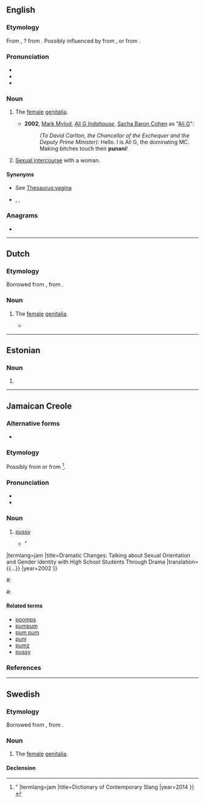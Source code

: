 ==English==

===Etymology===
From {{bor|en|jam|punani}}, ? from {{der|jam|ak|oponaani}}. Possibly influenced by {{cog|en|poon||vagina}} from {{der|en|fr|putain}}, or from {{der|en|haw|Puanani||beautiful flower}}.

===Pronunciation===
* {{IPA|en|/pʊˈnɑːni/}}
* {{audio|en|En-au-punani.ogg|Audio (AU)}}
* {{rhymes|en|ɑːni}}

===Noun===
{{en-noun|~}}

# {{lb|en|countable|slang}} The [[female]] [[genitalia]].
#* '''2002''', [[wikipedia:Mark Mylod|Mark Mylod]], ''[[wikipedia:Ali G Indahouse|Ali G Indahouse]]'', [[wikipedia:Sacha Baron Cohen|Sacha Baron Cohen]] as "[[wikipedia:Ali G|Ali G]]":
#*: ''(To David Carlton, the Chancellor of the Exchequer and the Deputy Prime Minister)'': Hello. I is Ali G, the dominating MC. Making bitches touch their '''punani'''!
# {{lb|en|uncountable|slang}} [[sexual intercourse|Sexual intercourse]] with a woman.

====Synonyms====
* {{sense|vagina}} See [[Thesaurus:vagina]]
* {{sense|intercourse with woman}} {{l|en|poontang}}, {{l|en|poon}}, {{l|en|tang}}

===Anagrams===
* {{anagrams|en|a=ainnpu|punnai}}

----

==Dutch==

===Etymology===
Borrowed from {{bor|nl|en|punani}}, from {{der|nl|jam|punaany}}.

===Noun===
{{nl-noun|c|-'s|-}}

# {{lb|nl|slang}} The [[female]] [[genitalia]].
#* {{quote-book|nl|author=Plien van Bennekom|author2=Bianca Krijgsman|title=Jij nog wat te klagen?|publisher=[[w:De Bezige Bij|De Bezige Bij]]|year=2016|passage=Het is ook alweer bijna vier jaar geleden sinds Tess geboren is, dus wel weer eens tijd om mijn '''punani''' aan een vreemde te laten zien.}}
#: {{syn|nl|kut|poes}}

----

==Estonian==

===Noun===
{{head|et|noun form}}

# {{noun form of|et|puna||ter|s}}

----

==Jamaican Creole==

===Alternative forms===
* {{alter|jam|punany|punaany}}

===Etymology===
Possibly from {{der|jam|ak|oponaani}} or from {{der|jam|haw|pua nani||beautiful flower}}<ref>{{cite-book|en
|author=Tony Thorne
|isbn=9781408181799
|passage=“This formerly obscure item of Caribbean patois was popularised by the comedian Ali G at the end of the 1990s. It is variously derived from the Ashanti ''oponaani'', meaning keyhole or the Hawaiian ''punani'' meaning heavenly flower. {{...}}”
|termlang=jam
|title=Dictionary of Contemporary Slang
|year=2014
}}</ref>.

===Pronunciation===
* {{IPA|jam|/pʊˈnɑːni/}}
* {{hyphenation|jam|pu|na|ni}}

===Noun===
{{jam-noun}}

# {{lb|jam|vulgar|slang}} [[pussy]] {{gloss|vagina}}
#* {{quote-book|en
|author=Paula Ressler
|isbn=9780325004143
|page=96
|passage=“He is the narcissistic “stamina daddy,” a paramour who makes “gyal ben' down backways an' accept di peg.” The worship of his womb turner and conquest of the '''punani''' (pussy) are the subjects of his burlesque boasts. {{...}}”
|termlang=jam
|title=Dramatic Changes: Talking about Sexual Orientation and Gender Identity with High School Students Through Drama
|translation= {{...}}
|year=2002
}}
#: {{syn|jam|pum pum|pumz|punny|pussy}}
#: {{ux|jam|Watch 'ow di gyal '''punani''' phat an' sexy. Bloodclaat!|Look at how phat and sexy that girl's '''pussy''' is. Whoa!}}

====Related terms====
* [[poomps]]
* [[pumpum]]
* [[pum pum]]
* [[puni]]
* [[pumz]]
* [[pussy]]

===References===
<References />

----

==Swedish==

===Etymology===
Borrowed from {{bor|sv|en|punani}}, from {{der|sv|jam|punaany}}.

===Noun===
{{sv-noun|c}}

# {{lb|sv|slang}} The [[female]] [[genitalia]].

====Declension====
{{sv-noun-unc-irreg-c}}